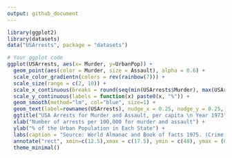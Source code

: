 ```yaml
---
output: github_document
---
```


```r
library(ggplot2)
library(datasets)
data("USArrests", package = "datasets")

# Your ggplot code
ggplot(USArrests, aes(x= Murder, y=UrbanPop)) + 
  geom_point(aes(color = Murder, size = Assault), alpha = 0.6) + 
  scale_color_gradientn(colors = rev(rainbow(7))) +
  scale_size(range = c(2, 10)) +
  scale_x_continuous(breaks = round(seq(min(USArrests$Murder), max(USArrests$Murder), by = 1))) + 
  scale_y_continuous(labels = function(x) paste0(x, "%")) +  
  geom_smooth(method="lm", col="blue", size=1) + 
  geom_text(label=rownames(USArrests), nudge_x = 0.25, nudge_y = 0.25, check_overlap = T) + 
  ggtitle("USA Arrests for Murder and Assault, per capita \n Year 1973") + 
  xlab("Number of arrests per 100,000 for murder and assault") + 
  ylab("% of the Urban Population in Each State") + 
  labs(caption = "Source: World Almanac and Book of facts 1975. (Crime rates). via R Studio") + 
  annotate("rect", xmin=c(12.5),xmax = c(17.5), ymin = c(40), ymax = (68), alpha=0.2, color="red", fill="pink") +
  theme_minimal()

```
